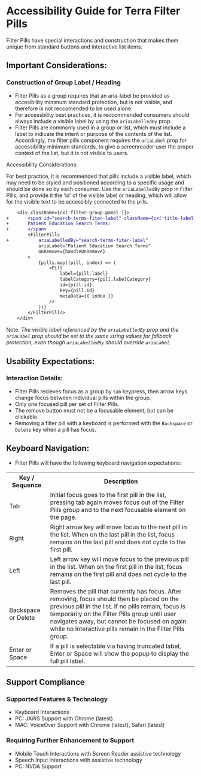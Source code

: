 
<Badge />

# Accessibility Guide for Terra Filter Pills

Filter Pills have special interactions and construction that makes them unique from standard buttons and interactive list items.

## Important Considerations:

### Construction of Group Label / Heading

- Filter Pills as a group requires that an aria-label be provided as accesibility minimum standard protection, but is not visible, and therefore is not reccomended to be used alone.
- For accessbility best practices, it is reccommended consumers should always include a visible label by using the `ariaLabelledBy` prop.
- Filter Pills are commonly used in a group or list, which must include a label to indicate the intent or purpose of the contents of the list. Accordingly, the filter pills component requires the `ariaLabel` prop for accessibility minimum standards, to give a screenreader user the proper context of the list, but it is not visible to users.


<Notice variant="important" ariaLevel="1">
Accessibility Considerations:

For best practice, it is recommended that pills include a visible label, which may need to be styled and positioned according to a specific usage and should be done so by each consumer. Use the `ariaLabelledBy` prop in Filter Pills, and provide it the ʻidʼ of the visible label or heading, which will allow for the visible text to be accessibly connected to the pills.

```diff
    <div className={cx('filter-group-panel')}>
+       <span id="search-terms-fiter-label" className={cx('title-label')}>
+       Patient Education Search Terms:
+       </span>
        <FilterPills
+           ariaLabelledBy="search-terms-fiter-label"
            ariaLabel="Patient Education Search Terms"
            onRemove={handleOnRemove}
        >
            {pills.map((pill, index) => (
                <Pill
                    label={pill.label}
                    labelCategory={pill.labelCategory}
                    id={pill.id}
                    key={pill.id}
                    metaData={{ index }}
                />
            ))}
        </FilterPills>
    </div>
```

Note: _The visible label referenced by the `ariaLabelledBy` prop and the `ariaLabel` prop should be set to the same string values for fallback protection, even though `ariaLabelledBy` should override `ariaLabel`._
</Notice>

## Usability Expectations:

### Interaction Details:

- Filter Pills recieves focus as a group by `tab` keypress, then arrow keys change focus between individual pills within the group.
- Only one focused pill per set of Filter Pills.
- The remove button must not be a focusable element, but can be clickable.
- Removing a filter pill with a keyboard is performed with the `Backspace` or `Delete` key when a pill has focus.

## Keyboard Navigation:
- Filter Pills will have the following keyboard navigation expectations:

<table style={{ margin: "5px", border: "1px solid #0000", 'border-collapse': "collapse" }}>
  <tr>
    <th>Key / Sequence</th>
    <th>Description</th> 
  </tr>
  <tr>
    <td>Tab</td>
    <td>Initial focus goes to the first pill in the list, pressing tab again moves focus out of the Filter Pills group and to the next focusable element on the page.</td>
  </tr>
  <tr>
    <td>Right</td>
    <td>Right arrow key will move focus to the next pill in the list. When on the last pill in the list, focus remains on the last pill and does not cycle to the first pill.</td>
  </tr>
  <tr>
    <td>Left</td>
    <td>Left arrow key will move focus to the previous pill in the list. When on the first pill in the list, focus remains on the first pill and does not cycle to the last pill.</td>
  </tr>
  <tr>
    <td>Backspace or Delete</td>
    <td>Removes the pill that currently has focus. After removing, focus should then be placed on the previous pill in the list. If no pills remain, focus is temporarily on the Filter Pills group until user navigates away, but cannot be focused on again while no interactive pills remain in the Filter Pills group.</td>
  </tr>
  <tr>
    <td>Enter or Space</td>
    <td>If a pill is selectable via having truncated label, Enter or Space will show the popup to display the full pill label.</td>
  </tr>
</table>

## Support Compliance

### Supported Features & Technology
- Keyboard Interactions
- PC: JAWS Support with Chrome (latest)
- MAC: VoiceOver Support with Chrome (latest), Safari (latest)

### Requiring Further Enhancement to Support
- Mobile Touch Interactions with Screen Reader assistive technology
- Speech Input Interactions with assistive technology
- PC: NVDA Support
